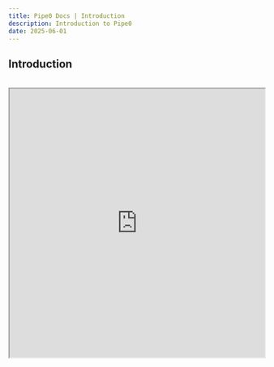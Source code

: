 ```yaml
---
title: Pipe0 Docs | Introduction
description: Introduction to Pipe0
date: 2025-06-01
---
```


## Introduction
<br />

<iframe
width="100%"
height="530"
src="https://youtube.com/embed/k9g7Tpcawu0"
allow="accelerometer; autoplay; clipboard-write; encrypted-media; gyroscope; picture-in-picture"
allowFullScreen
/>

[Pipe0](https://pipe0.com) is a framework for data enrichment. It replaces providers 
like Zoominfo, Prospeo, or Findymail with a more flexible API.

Aside form finding information like email addresses, phone numbers, and LinkedIn profiles
(s. <AppLink linkType="pipeCatalog">pipe catalog</AppLink> for a full list),
you can use Pipe0 to express conditions, actions, and combine data with AI.

We took a lot of inspiration from [Clay](https://clay.com). We moved many of its features 
into a stateless, fast, and cost-effective API.

It's easy to underestimate the engineering challenge of building a robust data enrichment platform in-house.
Here are some things that you never have to worry about when using Pipe0:

⚡️ Enriching data in parallel with speed and accuracy<br />
🛑 Dealing with different provider rate limits<br />
🧼 Sanitizing & healing input data<br />
🖥️ Monitoring dozends of 3rd-party API integrations<br />
🌊 Building custom waterfalls <br />
💵 Managing credit balances with different providers <br />
🏗️ Run enrichment, scraping and AI infrastructure at low cost<br />
🍝 Spahgetti code<br />
💾 Caching <br />

## Use cases

🤖 Building sales technology applications like automated outreach, SDR, etc. <br />
🪄 AI Agents that need a flexible data source <br />
🧙🏻 Updating CRM or ATS data <br />
🧬 Enriching large datasets <br />


